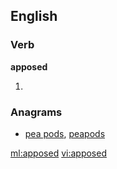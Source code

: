 ==English==

===Verb===
'''apposed'''

# {{past of|[[appose]]}}

===Anagrams===
* [[pea pods#English|pea pods]], [[peapods#English|peapods]]

[[ml:apposed]]
[[vi:apposed]]